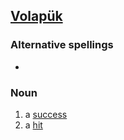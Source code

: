==[[Volapük]]==

===Alternative spellings===
*{{l|vo|benosek}}

===Noun===
{{infl|vo|noun}}

# a [[success]]
# a [[hit]]